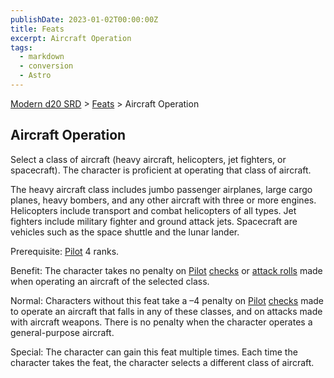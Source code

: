 ```yaml
---
publishDate: 2023-01-02T00:00:00Z
title: Feats
excerpt: Aircraft Operation
tags:
  - markdown
  - conversion
  - Astro
---
```


[Modern d20 SRD](/#modernD20) > [Feats](modern-d20-srd-feats-index) > Aircraft Operation

## Aircraft Operation

Select a class of aircraft (heavy aircraft, helicopters, jet fighters, or
spacecraft). The character is proficient at operating that class of aircraft.

The heavy aircraft class includes jumbo passenger airplanes, large cargo
planes, heavy bombers, and any other aircraft with three or more engines.
Helicopters include transport and combat helicopters of all types. Jet
fighters include military fighter and ground attack jets. Spacecraft are
vehicles such as the space shuttle and the lunar lander.

Prerequisite: [Pilot](modern-d20-srd-skills-pilot) 4 ranks.

Benefit: The character takes no penalty on [Pilot](modern-d20-srd-skills-pilot) [checks](modern-d20-srd-skills-skill-basics-php#skill-check-index) or
[attack rolls](modern-d20-srd-combat-attack-roll) made when operating an
aircraft of the selected class.

Normal: Characters without this feat take a –4 penalty on
[Pilot](modern-d20-srd-skills-pilot) [checks](modern-d20-srd-skills-skill-basics-php#skill-check-index) made to operate an aircraft that falls in any of
these classes, and on attacks made with aircraft weapons. There is no penalty
when the character operates a general-purpose aircraft.

Special: The character can gain this feat multiple times. Each time the
character takes the feat, the character selects a different class of aircraft.

